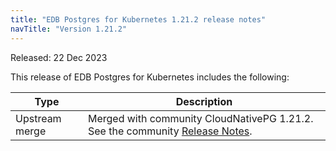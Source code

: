 ```yaml
---
title: "EDB Postgres for Kubernetes 1.21.2 release notes"
navTitle: "Version 1.21.2"
---
```


Released: 22 Dec 2023

This release of EDB Postgres for Kubernetes includes the following:

|      Type      |                                                                                  Description                                                                                   |
| -------------- | ------------------------------------------------------------------------------------------------------------------------------------------------------------------------------ |
| Upstream merge |  Merged with community CloudNativePG 1.21.2. See the community [Release Notes](https://cloudnative-pg.io/documentation/1.21/release_notes/v1.21/).                                    |

